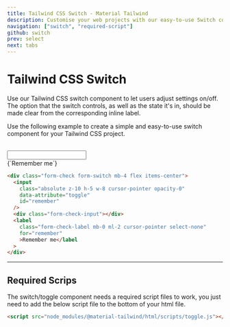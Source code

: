```yaml
---
title: Tailwind CSS Switch - Material Tailwind
description: Customise your web projects with our easy-to-use Switch component for Tailwind CSS using Material Design guidelines.
navigation: ["switch", "required-script"]
github: switch
prev: select
next: tabs
---
```


# Tailwind CSS Switch

Use our Tailwind CSS switch component to let users adjust settings on/off. The option that the switch controls, as well as the state it's in, should be made clear from the corresponding inline label.

Use the following example to create a simple and easy-to-use switch component for your Tailwind CSS project.

<br />

<ComponentDemo id="switch">
  <div className="form-check form-switch mb-4 flex items-center">
    <input
      className="absolute z-10 h-5 w-8 cursor-pointer opacity-0"
      data-attribute="toggle"
      id="remember"
    />
    <div className="form-check-input"></div>
    <label
      className="form-check-label mb-0 ml-2 cursor-pointer select-none"
      htmlFor="remember"
    >
      {`Remember me`}
    </label>
  </div>
</ComponentDemo>

```html showLineNumbers
<div class="form-check form-switch mb-4 flex items-center">
  <input
    class="absolute z-10 h-5 w-8 cursor-pointer opacity-0"
    data-attribute="toggle"
    id="remember"
  />
  <div class="form-check-input"></div>
  <label
    class="form-check-label mb-0 ml-2 cursor-pointer select-none"
    for="remember"
    >Remember me</label
  >
</div>
```

---

## Required Scrips

<span id="required-script" className="scroll-mt-56" />

The switch/toggle component needs a required script files to work, you just need to add the below script file to the bottom of your html file.

```html showLineNumbers
<script src="node_modules/@material-tailwind/html/scripts/toggle.js"></script>
```
